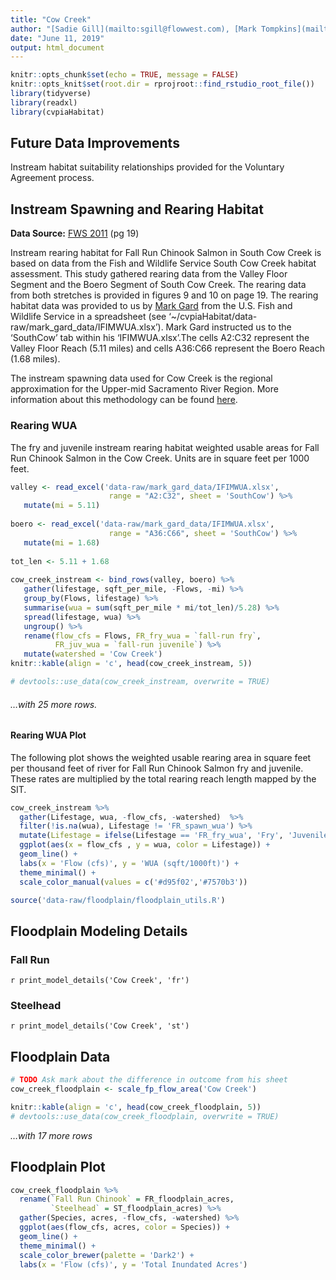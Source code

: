 ```yaml
---
title: "Cow Creek"
author: "[Sadie Gill](mailto:sgill@flowwest.com), [Mark Tompkins](mailto:mtompkins@flowwest.com), [Erin Cain](ecain@flowwest.com)"
date: "June 11, 2019"
output: html_document
---
```


```r
knitr::opts_chunk$set(echo = TRUE, message = FALSE)
knitr::opts_knit$set(root.dir = rprojroot::find_rstudio_root_file())
library(tidyverse)
library(readxl)
library(cvpiaHabitat)
```
## Future Data Improvements
Instream habitat suitability relationships provided for the Voluntary Agreement process.

## Instream Spawning and Rearing Habitat
**Data Source:**
[FWS 2011](https://s3-us-west-2.amazonaws.com/cvpiahabitat-r-package/cvpia-sit-model-inputs/FWS2011_SouthCowrpt.pdf) (pg 19)

Instream rearing habitat for Fall Run Chinook Salmon in South Cow Creek is based on data from the Fish and Wildlife Service South Cow Creek habitat assessment. This study gathered rearing data from the Valley Floor Segment and the Boero Segment of South Cow Creek. The rearing data from both stretches is provided in figures 9 and 10 on page 19. The rearing habitat data was provided to us by [Mark Gard](mailto:mark_gard@fws.gov) from the U.S. Fish and Wildlife Service in a spreadsheet (see '~/cvpiaHabitat/data-raw/mark_gard_data/IFIMWUA.xlsx'). Mark Gard instructed us to the 'SouthCow' tab within his 'IFIMWUA.xlsx'.The cells A2:C32 represent the Valley Floor Reach (5.11 miles) and cells A36:C66 represent the Boero Reach (1.68 miles). 

The instream spawning data used for Cow Creek is the regional approximation for the Upper-mid Sacramento River Region. More information about this methodology can be found [here](http://cvpia-habitat-docs-markdown.s3-website-us-west-2.amazonaws.com/watershed/Regional_Approximation.html).

### Rearing WUA
The fry and juvenile instream rearing habitat weighted usable areas for Fall Run Chinook Salmon in the Cow Creek. Units are in square feet per 1000 feet.

```r
valley <- read_excel('data-raw/mark_gard_data/IFIMWUA.xlsx', 
                      range = "A2:C32", sheet = 'SouthCow') %>% 
   mutate(mi = 5.11)
 
boero <- read_excel('data-raw/mark_gard_data/IFIMWUA.xlsx', 
                      range = "A36:C66", sheet = 'SouthCow') %>% 
   mutate(mi = 1.68)
 
tot_len <- 5.11 + 1.68
 
cow_creek_instream <- bind_rows(valley, boero) %>% 
   gather(lifestage, sqft_per_mile, -Flows, -mi) %>% 
   group_by(Flows, lifestage) %>% 
   summarise(wua = sum(sqft_per_mile * mi/tot_len)/5.28) %>% 
   spread(lifestage, wua) %>% 
   ungroup() %>% 
   rename(flow_cfs = Flows, FR_fry_wua = `fall-run fry`, 
          FR_juv_wua = `fall-run juvenile`) %>% 
   mutate(watershed = 'Cow Creek')
knitr::kable(align = 'c', head(cow_creek_instream, 5))

# devtools::use_data(cow_creek_instream, overwrite = TRUE)
```

###### ...with 25 more rows.

#### Rearing WUA Plot

The following plot shows the weighted usable rearing area in square feet per thousand feet of river for Fall Run Chinook Salmon fry and juvenile. These rates are multiplied by the total rearing reach length mapped by the SIT. 

``` r
cow_creek_instream %>% 
  gather(Lifestage, wua, -flow_cfs, -watershed)  %>% 
  filter(!is.na(wua), Lifestage != 'FR_spawn_wua') %>%
  mutate(Lifestage = ifelse(Lifestage == 'FR_fry_wua', 'Fry', 'Juvenile')) %>% 
  ggplot(aes(x = flow_cfs , y = wua, color = Lifestage)) +
  geom_line() +
  labs(x = 'Flow (cfs)', y = 'WUA (sqft/1000ft)') + 
  theme_minimal() + 
  scale_color_manual(values = c('#d95f02','#7570b3'))
```

```r
source('data-raw/floodplain/floodplain_utils.R')
```

## Floodplain Modeling Details

### Fall Run
`r print_model_details('Cow Creek', 'fr')`

### Steelhead
`r print_model_details('Cow Creek', 'st')`


## Floodplain Data

```r
# TODO Ask mark about the difference in outcome from his sheet
cow_creek_floodplain <- scale_fp_flow_area('Cow Creek')

knitr::kable(align = 'c', head(cow_creek_floodplain, 5)) 
# devtools::use_data(cow_creek_floodplain, overwrite = TRUE)
```

*...with 17 more rows*

## Floodplain Plot
```r
cow_creek_floodplain %>% 
  rename(`Fall Run Chinook` = FR_floodplain_acres,
         `Steelhead` = ST_floodplain_acres) %>% 
  gather(Species, acres, -flow_cfs, -watershed) %>% 
  ggplot(aes(flow_cfs, acres, color = Species)) +
  geom_line() +
  theme_minimal() +
  scale_color_brewer(palette = 'Dark2') +
  labs(x = 'Flow (cfs)', y = 'Total Inundated Acres')
```


